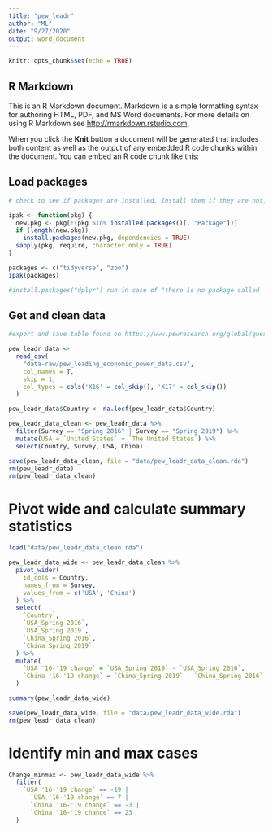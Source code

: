 ```yaml
---
title: "pew_leadr"
author: "ML"
date: "9/27/2020"
output: word_document
---
```


```r
knitr::opts_chunk$set(echo = TRUE)
```

## R Markdown

This is an R Markdown document. Markdown is a simple formatting syntax for authoring HTML, PDF, and MS Word documents. For more details on using R Markdown see <http://rmarkdown.rstudio.com>.

When you click the **Knit** button a document will be generated that includes both content as well as the output of any embedded R code chunks within the document. You can embed an R code chunk like this:

## Load packages

```r

# check to see if packages are installed. Install them if they are not, then load them into the R session.

ipak <- function(pkg) {
  new.pkg <- pkg[!(pkg %in% installed.packages()[, "Package"])]
  if (length(new.pkg))
    install.packages(new.pkg, dependencies = TRUE)
  sapply(pkg, require, character.only = TRUE)
}

packages <- c("tidyverse", "zoo")
ipak(packages)

#install.packages("dplyr") run in case of "there is no package called ‘rlang’" error

```


## Get and clean data

```r
#export and save table found on https://www.pewresearch.org/global/question-search/?qid=1284&cntIDs=&stdIDs=

pew_leadr_data <-
  read_csv(
    "data-raw/pew_leading_economic_power_data.csv",
    col_names = T,
    skip = 1,
    col_types = cols('X16' = col_skip(), 'X17' = col_skip())
  )

pew_leadr_data$Country <- na.locf(pew_leadr_data$Country)

pew_leadr_data_clean <- pew_leadr_data %>%
  filter(Survey == "Spring 2016" | Survey == "Spring 2019") %>%
  mutate(USA = `United States` + `The United States`) %>%
  select(Country, Survey, USA, China)

save(pew_leadr_data_clean, file = "data/pew_leadr_data_clean.rda")
rm(pew_leadr_data)
rm(pew_leadr_data_clean)

```

# Pivot wide and calculate summary statistics

```r

load("data/pew_leadr_data_clean.rda")

pew_leadr_data_wide <- pew_leadr_data_clean %>%
  pivot_wider(
    id_cols = Country,
    names_from = Survey,
    values_from = c('USA', 'China')
  ) %>%
  select(
    `Country`,
    `USA_Spring 2016`,
    `USA_Spring 2019`,
    `China_Spring 2016`,
    `China_Spring 2019`
  ) %>%
  mutate(
    `USA '16-'19 change` = `USA_Spring 2019` - `USA_Spring 2016`,
    `China '16-'19 change` = `China_Spring 2019` - `China_Spring 2016`
  )

summary(pew_leadr_data_wide)

save(pew_leadr_data_wide, file = "data/pew_leadr_data_wide.rda")
rm(pew_leadr_data_clean)

```

# Identify min and max cases

```r
Change_minmax <- pew_leadr_data_wide %>%
  filter(
    `USA '16-'19 change` == -19 |
      `USA '16-'19 change` == 7 |
      `China '16-'19 change` == -3 |
      `China '16-'19 change` == 23
  )


```


